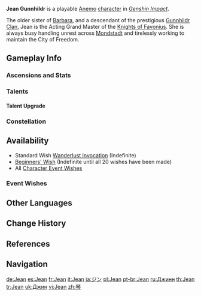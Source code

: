 {{CharacterTabs}}
{{About|the playable character|the [[Genius Invokation TCG]] Character Card|Jean (Character Card)}}
{{Character Infobox
|image            = <gallery>
Jean Card.png|Card
Character Jean Full Wish.png|Wish
Character Jean Game.png|In-Game
</gallery>

|type             = Playable <!--Playable Character Information-->
|quality           = 5
|weapon           = Sword
|element          = Anemo

|name             = Jean <!--Character Information-->
|realname         = Jean Gunnhildr
|birthday         = March 14th
|constellation    = Leo Minor
|region           = Mondstadt
|affiliation      = Knights of Favonius
|affiliation2     = Four Winds
|affiliation3     = Gunnhildr Clan
|dish             = Invigorating Pizza
|obtain           = [[Wishes]]
|releaseDate      = 2020-09-28

|title            = Dandelion Knight <!--Titles-->
|title2           = Acting Grand Master

|voiceEN          = [[imdb:nm7604056|Stephanie Southerland]]<ref name="Jean EN/JP">Twitter: [https://twitter.com/GenshinImpact/status/1322508626041270272 EN & JP VA Announcement]</ref> <!--Voice Actors-->
|voiceCN          = [https://zh.moegirl.org.cn/林簌 Lin Su ({{zh|林簌}})]<ref name="Jean CN-VA">Official ''Genshin Impact'' Chinese Website: [https://ys.mihoyo.com/main/character/mondstadt?char=0 Jean]</ref>
|voiceJP          = {{w|Chiwa Saitō|Saitou Chiwa ({{ja|斎藤 千和}})}}<ref name="Jean EN/JP" />
|voiceKR          = {{w|ko:안영미 (성우)|Ahn Young-mi ({{ko|안영미}})}}<ref>Official ''Genshin Impact'' Korean Website: [https://genshin.mihoyo.com/ko/character/mondstadt?char=0 Jean]</ref>

|ancestry         = Gunnhildr Clan <!--Family-->
|father           = Seamus Pegg
|mother           = Frederica Gunnhildr
|sibling          = Barbara
|siblingNote      = Younger sister
}}
'''Jean Gunnhildr''' is a playable [[Anemo]] [[character]] in ''[[Genshin Impact]]''.

The older sister of [[Barbara]], and a descendant of the prestigious [[Gunnhildr Clan]], Jean is the Acting Grand Master of the [[Knights of Favonius]]. She is always busy handling unrest across [[Mondstadt]] and tirelessly working to maintain the City of Freedom.

==Gameplay Info==
===Ascensions and Stats===
{{Character Ascensions and Stats}}

===Talents===
{{Talent Table}}

====Talent Upgrade====
{{Talent Upgrade}}

===Constellation===
{{Constellation Table}}

==Availability==
*Standard Wish [[Wanderlust Invocation]] (Indefinite)
*[[Beginners' Wish]] (Indefinite until all 20 wishes have been made)
*All [[Character Event Wishes]]

===Event Wishes===
{{Featured}}

==Other Languages==
{{Other Languages|default_hidden = 1
|en      = Jean
|zhs     = 琴
|zhs_rm  = Qín
|zht     = 琴
|zht_rm  = Qín
|ja      = ジン
|ja_rm   = Jin
|ko      = 진
|ko_rm   = Jin
|es      = Jean
|fr      = Jean
|ru      = Джинн
|th      = Jean
|vi      = Jean
|de      = Jean
|id      = Jean
|pt      = Jean
|tr      = Jean
|it      = Jean
}}

==Change History==
{{Change History|1.0}}

==References==
{{Reflist}}

==Navigation==
{{Character Navbox}}

[[de:Jean]]
[[es:Jean]]
[[fr:Jean]]
[[it:Jean]]
[[ja:ジン]]
[[pl:Jean]]
[[pt-br:Jean]]
[[ru:Джинн]]
[[th:Jean]]
[[tr:Jean]]
[[uk:Джин]]
[[vi:Jean]]
[[zh:琴]]
